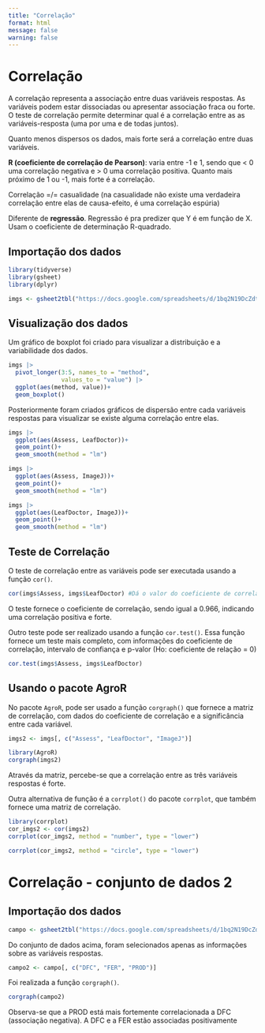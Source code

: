 ```yaml
---
title: "Correlação"
format: html
message: false
warning: false
---
```


# Correlação

A correlação representa a associação entre duas variáveis respostas. As variáveis podem estar dissociadas ou apresentar associação fraca ou forte. O teste de correlação permite determinar qual é a correlação entre as as variáveis-resposta (uma por uma e de todas juntos).

Quanto menos dispersos os dados, mais forte será a correlação entre duas variáveis.

**R (coeficiente de correlação de Pearson)**: varia entre -1 e 1, sendo que < 0 uma correlação negativa e > 0 uma correlação positiva. Quanto mais próximo de 1 ou -1, mais forte é a correlação.

Correlação =/= casualidade (na casualidade não existe uma verdadeira correlação entre elas de causa-efeito, é uma correlação espúria)

::: {.callout-important}
Diferente de **regressão**. Regressão é pra predizer que Y é em função de X. Usam o coeficiente de determinação R-quadrado.
:::

## Importação dos dados

```r
library(tidyverse)
library(gsheet)
library(dplyr)

imgs <- gsheet2tbl("https://docs.google.com/spreadsheets/d/1bq2N19DcZdtax2fQW9OHSGMR0X2__Z9T/edit#gid=373270992")
```

## Visualização dos dados

Um gráfico de boxplot foi criado para visualizar a distribuição e a variabilidade dos dados.

```r
imgs |> 
  pivot_longer(3:5, names_to = "method",
               values_to = "value") |> 
  ggplot(aes(method, value))+
  geom_boxplot()
```

Posteriormente foram criados gráficos de dispersão entre cada variáveis respostas para visualizar se existe alguma correlação entre elas.

```r
imgs |> 
  ggplot(aes(Assess, LeafDoctor))+
  geom_point()+
  geom_smooth(method = "lm")

imgs |> 
  ggplot(aes(Assess, ImageJ))+
  geom_point()+
  geom_smooth(method = "lm")

imgs |> 
  ggplot(aes(LeafDoctor, ImageJ))+
  geom_point()+
  geom_smooth(method = "lm")
```

## Teste de Correlação

O teste de correlação entre as variáveis pode ser executada usando a função `cor()`.

```r
cor(imgs$Assess, imgs$LeafDoctor) #Dá o valor do coeficiente de correlação
```

O teste fornece o coeficiente de correlação, sendo igual a 0.966, indicando uma correlação positiva e forte.

Outro teste pode ser realizado usando a função `cor.test()`. Essa função fornece um teste mais completo, com informações do coeficiente de correlação, intervalo de confiança e p-valor (Ho: coeficiente de relação = 0)

```r
cor.test(imgs$Assess, imgs$LeafDoctor)
```

## Usando o pacote AgroR

No pacote `AgroR`, pode ser usado a função `corgraph()` que fornece a matriz de correlação, com dados do coeficiente de correlação e a significância entre cada variável.

```r
imgs2 <- imgs[, c("Assess", "LeafDoctor", "ImageJ")]

library(AgroR)
corgraph(imgs2) 
```

Através da matriz, percebe-se que a correlação entre as três variáveis respostas é forte.

Outra alternativa de função é a `corrplot()` do pacote `corrplot`, que também fornece uma matriz de correlação.

```r
library(corrplot)
cor_imgs2 <- cor(imgs2)
corrplot(cor_imgs2, method = "number", type = "lower")

corrplot(cor_imgs2, method = "circle", type = "lower")
```

# Correlação - conjunto de dados 2

## Importação dos dados

```r
campo <- gsheet2tbl("https://docs.google.com/spreadsheets/d/1bq2N19DcZdtax2fQW9OHSGMR0X2__Z9T/edit#gid=866852711")
```

Do conjunto de dados acima, foram selecionados apenas as informações sobre as variáveis respostas.

```r
campo2 <- campo[, c("DFC", "FER", "PROD")]
```

Foi realizada a função `corgraph()`.

```r
corgraph(campo2)
```

Observa-se que a PROD está mais fortemente correlacionada a DFC (associação negativa).
A DFC e a FER estão associadas positivamente

